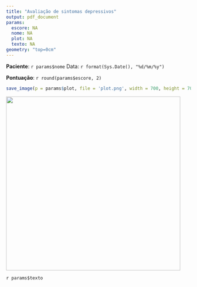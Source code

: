 ---
title: "Avaliação de sintomas depressivos"
output: pdf_document
params:
  escore: NA
  nome: NA
  plot: NA
  texto: NA
geometry: "top=0cm"
---

**Paciente**: `r params$nome` \hfill Data: `r format(Sys.Date(), "%d/%m/%y")`

**Pontuação**: `r round(params$escore, 2)`

```{r plot, echo=FALSE}
save_image(p = params$plot, file = 'plot.png', width = 700, height = 700, scale = 2)
```

![](plot.png){width=475px}

`r params$texto`

